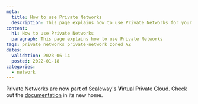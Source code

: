 ```yaml
---
meta:
  title: How to use Private Networks
  description: This page explains how to use Private Networks for your Scaleway services
content:
  h1: How to use Private Networks
  paragraph: This page explains how to use Private Networks
tags: private networks private-network zoned AZ
dates:
  validation: 2023-06-14
  posted: 2022-01-18
categories:
  - network
---
```


<Message type="note">

  Private Networks are now part of Scaleway's **V**irtual **P**rivate **C**loud. Check out the [documentation](/network/vpc/how-to/create-private-network/) in its new home.

</Message>
